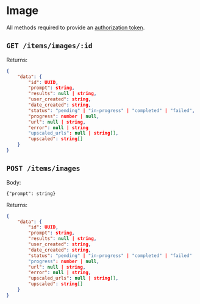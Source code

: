# Image

All methods required to provide an [authorization token](/API/authentication).

## `GET /items/images/:id`

Returns: 

```json
{
    "data": {
        "id": UUID,
        "prompt": string,
        "results": null | string,
        "user_created": string,
        "date_created": string,
        "status": "pending" | "in-progress" | "completed" | "failed",
        "progress": number | null, 
        "url": null | string,
        "error": null | string
        "upscaled_urls": null | string[],
        "upscaled": string[]
    }
}
```

## `POST /items/images`

Body: 

```
{"prompt": string}
```

Returns:

```json
{
    "data": {
        "id": UUID,
        "prompt": string,
        "results": null | string,
        "user_created": string,
        "date_created": string,
        "status": "pending" | "in-progress" | "completed" | "failed"
        "progress": number | null, 
        "url": null | string,
        "error": null | string,
        "upscaled_urls": null | string[],
        "upscaled": string[]
    }
}
```